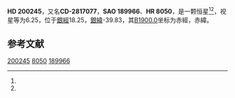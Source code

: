 {{Starbox begin
| name = HD 200245
}}
{{Starbox observe
| epoch = [[J2000.0|J2000.0]]
| constell = {{星座名待查}}<ref name=SIMBAD>{{cite web
 | url=http://simbad.u-strasbg.fr/simbad/sim-id?Ident=HR+8050
 | title =Pulsating variable Star
 | publisher=Centre de Données astronomiques de Strasbourg
 | work=SIMBAD
 | accessdate=2012-07-13}}</ref><ref name=DATA>{{cite web
 | url=http://vizier.u-strasbg.fr/viz-bin/VizieR-5?-out.add=.&-source=5050&-corr=PK=HR&-out.max=9999&HR=8050
 | title=VizieR Detailed Page
 | accessdate=2012-07-13
 | archive-date=2016-03-05
 | archive-url=https://web.archive.org/web/20160305003026/http://vizier.u-strasbg.fr/viz-bin/VizieR-5?-out.add=.&-source=5050&-corr=PK=HR&-out.max=9999&HR=8050
 | dead-url=no
 }}</ref>
| 星官 = 
| ra = {{RA|21|3|10.2}}<ref name=SIMBAD /><ref name=DATA />
| dec = {{DEC|-27|43|55}}<ref name=SIMBAD /><ref name=DATA />
| appmag_v = 6.25<ref name=SIMBAD /><ref name=DATA />
}}
{{Starbox character
| class = K0III<ref name=SIMBAD /><ref name=DATA />
| b-v = 0.95<ref name=SIMBAD /><ref name=DATA />
| u-b = 0.74<ref name=SIMBAD /><ref name=DATA />
| r-i = <ref name=SIMBAD /><ref name=DATA />
| variable = 
}}
{{Starbox astrometry
| radial_v = 0.74
| prop_mo_ra = -30
| parallax = 
| p_error = 
}}
{{Starbox catalog
| names =CD-2817077，[[SAO星表|SAO]] 189966，[[HD星表|HD]] 200245，[[HR星表|HR]] 8050}}
{{Starbox reference |Simbad=HR+8050}}
{{Starbox end}}

'''HD 200245'''，又名'''CD-2817077'''，'''SAO 189966'''、'''HR 8050'''，是一颗恒星<ref name=SIMBAD /><ref name=DATA />，视星等为6.25，位于[[銀道座標系|銀經]]18.25，[[銀道座標系|銀緯]]-39.83，其[[B1900.0|B1900.0]]坐标为赤經{{RA|20|57|12.4}}，赤緯{{DEC|-28|-39.83|29}}。

== 参考文献 ==
{{reflist}}

{{star-stub}}

[[Category:HD和HDE天體|200245]]
[[Category:HR天體|8050]]
[[Category:SAO天體|189966]]